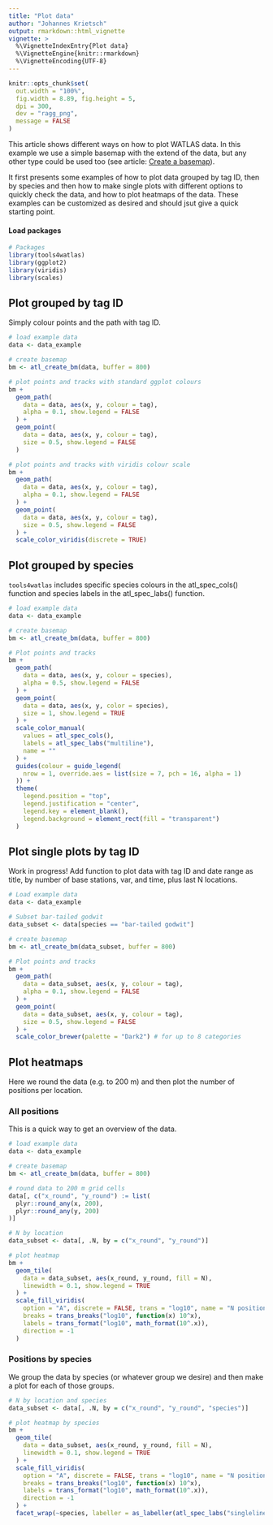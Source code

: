 ```yaml
---
title: "Plot data"
author: "Johannes Krietsch"
output: rmarkdown::html_vignette
vignette: >
  %\VignetteIndexEntry{Plot data}
  %\VignetteEngine{knitr::rmarkdown}
  %\VignetteEncoding{UTF-8}
---
```


```r
knitr::opts_chunk$set(
  out.width = "100%",
  fig.width = 8.89, fig.height = 5,
  dpi = 300,
  dev = "ragg_png",
  message = FALSE
)
```

This article shows different ways on how to plot WATLAS data. In this example we use a simple basemap with the extend of the data, but any other type could be used too (see article: [Create a basemap](https://allertbijleveld.github.io/tools4watlas/articles/visualization_tutorials/create_basemap.html)).

It first presents some examples of how to plot data grouped by tag ID, then by species and then how to make single plots with different options to quickly check the data, and how to plot heatmaps of the data. These examples can be customized as desired and should jsut give a quick starting point.

#### Load packages

```r
# Packages
library(tools4watlas)
library(ggplot2)
library(viridis)
library(scales)
```

## Plot grouped by tag ID

Simply colour points and the path with tag ID.

```r
# load example data
data <- data_example

# create basemap
bm <- atl_create_bm(data, buffer = 800)

# plot points and tracks with standard ggplot colours
bm +
  geom_path(
    data = data, aes(x, y, colour = tag),
    alpha = 0.1, show.legend = FALSE
  ) +
  geom_point(
    data = data, aes(x, y, colour = tag),
    size = 0.5, show.legend = FALSE
  )

# plot points and tracks with viridis colour scale
bm +
  geom_path(
    data = data, aes(x, y, colour = tag),
    alpha = 0.1, show.legend = FALSE
  ) +
  geom_point(
    data = data, aes(x, y, colour = tag),
    size = 0.5, show.legend = FALSE
  ) +
  scale_color_viridis(discrete = TRUE)
```

## Plot grouped by species

`tools4watlas` includes specific species colours in the atl_spec_cols() function and species labels in the atl_spec_labs() function.

```r
# load example data
data <- data_example

# create basemap
bm <- atl_create_bm(data, buffer = 800)

# Plot points and tracks
bm +
  geom_path(
    data = data, aes(x, y, colour = species),
    alpha = 0.5, show.legend = FALSE
  ) +
  geom_point(
    data = data, aes(x, y, color = species),
    size = 1, show.legend = TRUE
  ) +
  scale_color_manual(
    values = atl_spec_cols(),
    labels = atl_spec_labs("multiline"),
    name = ""
  ) +
  guides(colour = guide_legend(
    nrow = 1, override.aes = list(size = 7, pch = 16, alpha = 1)
  )) +
  theme(
    legend.position = "top",
    legend.justification = "center",
    legend.key = element_blank(),
    legend.background = element_rect(fill = "transparent")
  )
```


## Plot single plots by tag ID

Work in progress! Add function to plot data with tag ID and date range as title,
by number of base stations, var, and time, plus last N locations.

```r
# Load example data
data <- data_example

# Subset bar-tailed godwit
data_subset <- data[species == "bar-tailed godwit"]

# create basemap
bm <- atl_create_bm(data_subset, buffer = 800)

# Plot points and tracks
bm +
  geom_path(
    data = data_subset, aes(x, y, colour = tag),
    alpha = 0.1, show.legend = FALSE
  ) +
  geom_point(
    data = data_subset, aes(x, y, colour = tag),
    size = 0.5, show.legend = FALSE
  ) +
  scale_color_brewer(palette = "Dark2") # for up to 8 categories
```

## Plot heatmaps

Here we round the data (e.g. to 200 m) and then plot the number of positions per location. 

### All positions

This is a quick way to get an overview of the data.

```r
# load example data
data <- data_example

# create basemap
bm <- atl_create_bm(data, buffer = 800)

# round data to 200 m grid cells
data[, c("x_round", "y_round") := list(
  plyr::round_any(x, 200),
  plyr::round_any(y, 200)
)]

# N by location
data_subset <- data[, .N, by = c("x_round", "y_round")]

# plot heatmap
bm +
  geom_tile(
    data = data_subset, aes(x_round, y_round, fill = N),
    linewidth = 0.1, show.legend = TRUE
  ) +
  scale_fill_viridis(
    option = "A", discrete = FALSE, trans = "log10", name = "N positions",
    breaks = trans_breaks("log10", function(x) 10^x),
    labels = trans_format("log10", math_format(10^.x)),
    direction = -1
  )
```

### Positions by species

We group the data by species (or whatever group we desire) and then make a plot for each of those groups.

```r
# N by location and species
data_subset <- data[, .N, by = c("x_round", "y_round", "species")]

# plot heatmap by species
bm +
  geom_tile(
    data = data_subset, aes(x_round, y_round, fill = N),
    linewidth = 0.1, show.legend = TRUE
  ) +
  scale_fill_viridis(
    option = "A", discrete = FALSE, trans = "log10", name = "N positions",
    breaks = trans_breaks("log10", function(x) 10^x),
    labels = trans_format("log10", math_format(10^.x)),
    direction = -1
  ) +
  facet_wrap(~species, labeller = as_labeller(atl_spec_labs("singleline")))
```

